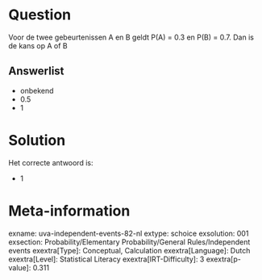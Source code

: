 Question
========

Voor de twee gebeurtenissen A en B geldt P(A) = 0.3 en P(B) = 0.7. Dan
is de kans op A of B


Answerlist
----------

* onbekend
* 0.5
* 1

Solution
========

Het correcte antwoord is: 

* 1

Meta-information
================
exname: uva-independent-events-82-nl
extype: schoice
exsolution: 001
exsection: Probability/Elementary Probability/General Rules/Independent events
exextra[Type]: Conceptual, Calculation
exextra[Language]: Dutch
exextra[Level]: Statistical Literacy
exextra[IRT-Difficulty]: 3
exextra[p-value]: 0.311
